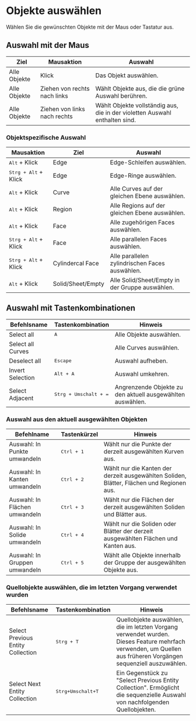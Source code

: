 
# Objekte auswählen

Wählen Sie die gewünschten Objekte mit der Maus oder Tastatur aus.

## Auswahl mit der Maus

| Ziel         | Mausaktion                   | Auswahl                                                                     |
| ------------ | ---------------------------- | --------------------------------------------------------------------------- |
| Alle Objekte | Klick                        | Das Objekt auswählen.                                                       |
| Alle Objekte | Ziehen von rechts nach links | Wählt Objekte aus, die die grüne Auswahl berühren.                          |
| Alle Objekte | Ziehen von links nach rechts | Wählt Objekte vollständig aus, die in der violetten Auswahl enthalten sind. |

<VideoPlayer fileName="mouse-drag-selection"/>

### Objektspezifische Auswahl

| Mausaktion                    | Ziel              | Auswahl                                         |
| ----------------------------- | ----------------- | ----------------------------------------------- |
| <kbd>Alt</kbd> + Klick        | Edge              | Edge-Schleifen auswählen.                       |
| <kbd>Strg + Alt</kbd> + Klick | Edge              | Edge-Ringe auswählen.                           |
| <kbd>Alt</kbd> + Klick        | Curve             | Alle Curves auf der gleichen Ebene auswählen.   |
| <kbd>Alt</kbd> + Klick        | Region            | Alle Regions auf der gleichen Ebene auswählen.  |
| <kbd>Alt</kbd> + Klick        | Face              | Alle zugehörigen Faces auswählen.               |
| <kbd>Strg + Alt</kbd> + Klick | Face              | Alle parallelen Faces auswählen.                |
| <kbd>Strg + Alt</kbd> + Klick | Cylindercal Face  | Alle parallelen zylindrischen Faces auswählen.  |
| <kbd>Alt</kbd> + Klick        | Solid/Sheet/Empty | Alle Solid/Sheet/Empty in der Gruppe auswählen. |

## Auswahl mit Tastenkombinationen

| Befehlsname       | Tastenkombination              | Hinweis                                                    |
| ----------------- | ------------------------------ | ---------------------------------------------------------- |
| Select all        | <kbd>A</kbd>                   | Alle Objekte auswählen.                                    |
| Select all Curves |                                | Alle Curves auswählen.                                     |
| Deselect all      | <kbd>Escape</kbd>              | Auswahl aufheben.                                          |
| Invert Selection  | <kbd>Alt + A</kbd>             | Auswahl umkehren.                                          |
| Select Adjacent   | <kbd>Strg + Umschalt + =</kbd> | Angrenzende Objekte zu den aktuell ausgewählten auswählen. |

### Auswahl aus den aktuell ausgewählten Objekten

| Befehlname                    | Tastenkürzel        | Hinweis                                                                       |
| ----------------------------- | ------------------- | ----------------------------------------------------------------------------- |
| Auswahl: In Punkte umwandeln   | <kbd>Ctrl + 1</kbd> | Wählt nur die Punkte der derzeit ausgewählten Kurven aus.                    |
| Auswahl: In Kanten umwandeln   | <kbd>Ctrl + 2</kbd> | Wählt nur die Kanten der derzeit ausgewählten Soliden, Blätter, Flächen und Regionen aus. |
| Auswahl: In Flächen umwandeln  | <kbd>Ctrl + 3</kbd> | Wählt nur die Flächen der derzeit ausgewählten Soliden und Blätter aus.      |
| Auswahl: In Solide umwandeln   | <kbd>Ctrl + 4</kbd> | Wählt nur die Soliden oder Blätter der derzeit ausgewählten Flächen und Kanten aus. |
| Auswahl: In Gruppen umwandeln  | <kbd>Ctrl + 5</kbd> | Wählt alle Objekte innerhalb der Gruppe der ausgewählten Objekte aus.       |


<VideoPlayer fileName="select-objects-included"/>

### Quellobjekte auswählen, die im letzten Vorgang verwendet wurden

| Befehlsname                       | Tastenkombination              | Hinweis                                                                                                                                                        |
| --------------------------------- | ------------------------------ | -------------------------------------------------------------------------------------------------------------------------------------------------------------- |
| Select Previous Entity Collection | <kbd>Strg + T</kbd>            | Quellobjekte auswählen, die im letzten Vorgang verwendet wurden. Dieses Feature mehrfach verwenden, um Quellen aus früheren Vorgängen sequenziell auszuwählen. |
| Select Next Entity Collection     | <kbd>Strg+Umschalt+T</kbd> | Ein Gegenstück zu "Select Previous Entity Collection". Ermöglicht die sequenzielle Auswahl von nachfolgenden Quellobjekten.                                    |

<VideoPlayer fileName="select-previous-entity-collection"/>